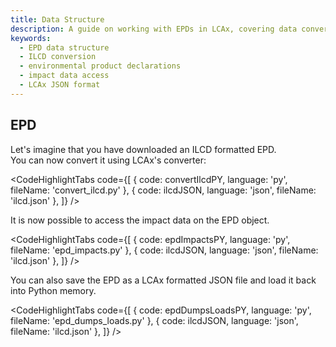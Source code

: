 ```yaml
---
title: Data Structure
description: A guide on working with EPDs in LCAx, covering data conversion, access, and persistence. Learn how to convert ILCD formats, access impact data, and manage EPD JSON files across different programming environments.
keywords:
  - EPD data structure
  - ILCD conversion
  - environmental product declarations
  - impact data access
  - LCAx JSON format
---
```



## EPD

Let's imagine that you have downloaded an ILCD formatted EPD. \
You can now convert it using LCAx's converter:

<CodeHighlightTabs
  code={[
    { code: convertIlcdPY, language: 'py', fileName: 'convert_ilcd.py' },
    { code: ilcdJSON, language: 'json', fileName: 'ilcd.json' },
  ]}
/>

It is now possible to access the impact data on the EPD object.

<CodeHighlightTabs
  code={[
    { code: epdImpactsPY, language: 'py', fileName: 'epd_impacts.py' },
    { code: ilcdJSON, language: 'json', fileName: 'ilcd.json' },
  ]}
/>

You can also save the EPD as a LCAx formatted JSON file and load it back into Python memory.

<CodeHighlightTabs
  code={[
    { code: epdDumpsLoadsPY, language: 'py', fileName: 'epd_dumps_loads.py' },
    { code: ilcdJSON, language: 'json', fileName: 'ilcd.json' },
  ]}
/>
